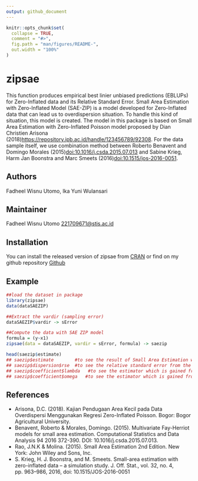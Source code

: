 ```yaml
---
output: github_document
---
```


<!-- README.md is generated from README.Rmd. Please edit that file -->

```r
knitr::opts_chunk$set(
  collapse = TRUE,
  comment = "#>",
  fig.path = "man/figures/README-",
  out.width = "100%"
)
```

# zipsae

<!-- badges: start -->
<!-- badges: end -->

This function produces empirical best linier unbiased predictions (EBLUPs) for Zero-Inflated data and its Relative Standard Error. Small Area Estimation with Zero-Inflated Model (SAE-ZIP) is a model developed for Zero-Inflated data that can lead us to overdispersion situation. To handle this kind of situation, this model is created. The model in this package is based on Small Area Estimation with Zero-Inflated Poisson model proposed by Dian Christien Arisona (2018)<https://repository.ipb.ac.id/handle/123456789/92308>. For the data sample itself, we use combination method between Roberto Benavent and Domingo Morales (2015)<doi:10.1016/j.csda.2015.07.013> and Sabine Krieg, Harm Jan Boonstra and Marc Smeets (2016)<doi:10.1515/jos-2016-0051>.

## Authors

Fadheel Wisnu Utomo, Ika Yuni Wulansari

## Maintainer

Fadheel Wisnu Utomo <221709671@stis.ac.id>

## Installation

You can install the released version of zipsae from [CRAN](https://CRAN.R-project.org) or find on my github repository [Github](https://github.com/dheel)

## Example

```r
##load the dataset in package
library(zipsae)
data(dataSAEZIP)

##Extract the vardir (sampling error)
dataSAEZIP$vardir -> sError

##Compute the data with SAE ZIP model
formula = (y~x1)
zipsae(data = dataSAEZIP, vardir = sError, formula) -> saezip

head(saezip$estimate)
## saezip$estimate        #to see the result of Small Area Estimation with Zero-Inflated Model
## saezip$dispersion$rse  #to see the relative standard error from the estimation
## saezip$coefficient$lambda   #to see the estimator which is gained from the non-zero compilation data.
## saezip$coefficient$omega   #to see the estimator which is gained from the complete compilation data.
```

## References

  - Arisona, D.C. (2018). Kajian Pendugaan Area Kecil pada Data Overdispersi 
    Menggunakan Regresi Zero-Inflated Poisson. Bogor: Bogor Agricultural University.
  - Benavent, Roberto & Morales, Domingo. (2015). Multivariate
    Fay-Herriot models for small area estimation. Computational
    Statistics and Data Analysis 94 2016 372-390. DOI:
    10.1016/j.csda.2015.07.013.
  - Rao, J.N.K & Molina. (2015). Small Area Estimation 2nd Edition. New
    York: John Wiley and Sons, Inc.
  - S. Krieg, H. J. Boonstra, and M. Smeets. Small-area estimation 
    with zero-inflated data – a simulation study. 
    J. Off. Stat., vol. 32, no. 4, pp. 963–986, 2016, doi: 10.1515/JOS-2016-0051
